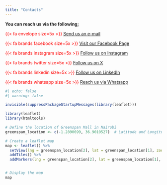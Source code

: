 ```yaml
---
title: "Contacts"
---
```


**You can reach us via the following;**

[{{< fa envelope size=5x >}}]{style="color:red"} [Send us an e-mail](https://mail.google.com/kampspatial "gmail"){.uri}

[{{< fa brands facebook size=5x >}}]{style="color:red"} [Visit our Facebook Page](https://facebook.com/BenAmollo "FB"){.uri}

[{{< fa brands instagram size=5x >}}]{style="color:red"} [Follow us on Instagram](https://instagram.com/Ben.Amollo "X"){.uri}

[{{< fa brands twitter size=5x >}}]{style="color:red"} [Follow us on X](https://twitter.com/Ben__amollo "X"){.uri}

[{{< fa brands linkedin size=5x >}}]{style="color:red"} [Follow us on LinkedIn](https://www.linkedin.com/in/kamp-spatial-8b6aa22b3/ "LinkedIn"){.uri}

[{{< fa brands whatsapp size=5x >}}]{style="color:red"} [Reach us via Whatsapp](https://web.whatsapp.com/ "Whatsapp"){.uri}

```r
#| echo: false
#| warning: false

invisible(suppressPackageStartupMessages(library(leaflet)))

library(leaflet)
library(htmltools)

# Define the location of Greenspan Mall in Nairobi
greenspan_location <- c(-1.2890699, 36.9010527)  # Latitude and Longitude

# Create a leaflet map
map <- leaflet() %>%
  setView(lng = greenspan_location[2], lat = greenspan_location[1], zoom = 15) %>%
  addTiles() %>%
  addMarkers(lng = greenspan_location[2], lat = greenspan_location[1], popup = "We are located on the 2nd floor, wing B of the Greenspan Mall", label = "Our Physical Location")


# Display the map
map
```

<i class="fa-solid fa-circle-plus fa-beat"></i> <i class="fa-solid fa-heart fa-beat"></i> <i class="fa-solid fa-heart fa-beat" style="--fa-animation-duration: 0.5s;" ></i> <i class="fa-solid fa-heart fa-beat" style="--fa-animation-duration: 2s;"></i> <i class="fa-solid fa-heart fa-beat" style="--fa-beat-scale: 2.0;"></i>
